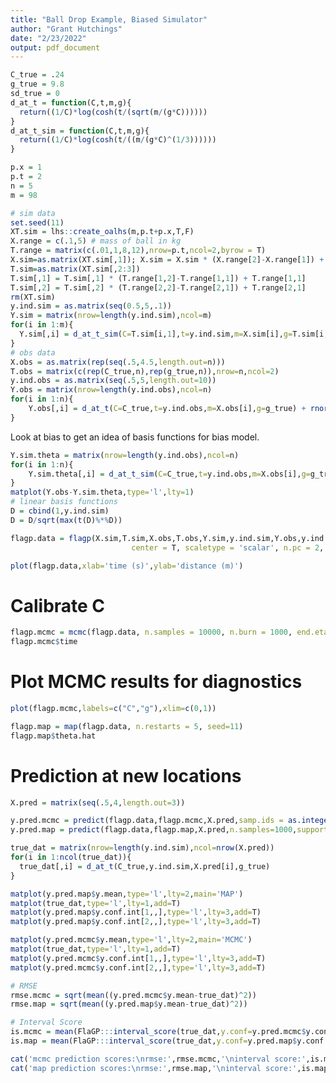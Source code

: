 ```yaml
---
title: "Ball Drop Example, Biased Simulator"
author: "Grant Hutchings"
date: "2/23/2022"
output: pdf_document
---
```


```r
C_true = .24
g_true = 9.8
sd_true = 0
d_at_t = function(C,t,m,g){
  return((1/C)*log(cosh(t/(sqrt(m/(g*C))))))
}
d_at_t_sim = function(C,t,m,g){
  return((1/C)*log(cosh(t/((m/(g*C)^(1/3))))))
}

p.x = 1
p.t = 2
n = 5
m = 98

# sim data
set.seed(11)
XT.sim = lhs::create_oalhs(m,p.t+p.x,T,F)
X.range = c(.1,5) # mass of ball in kg
T.range = matrix(c(.01,1,8,12),nrow=p.t,ncol=2,byrow = T)
X.sim=as.matrix(XT.sim[,1]); X.sim = X.sim * (X.range[2]-X.range[1]) + X.range[1]
T.sim=as.matrix(XT.sim[,2:3])
T.sim[,1] = T.sim[,1] * (T.range[1,2]-T.range[1,1]) + T.range[1,1]
T.sim[,2] = T.sim[,2] * (T.range[2,2]-T.range[2,1]) + T.range[2,1]
rm(XT.sim)
y.ind.sim = as.matrix(seq(0.5,5,.1))
Y.sim = matrix(nrow=length(y.ind.sim),ncol=m)
for(i in 1:m){
  Y.sim[,i] = d_at_t_sim(C=T.sim[i,1],t=y.ind.sim,m=X.sim[i],g=T.sim[i,2])
}
# obs data
X.obs = as.matrix(rep(seq(.5,4.5,length.out=n)))
T.obs = matrix(c(rep(C_true,n),rep(g_true,n)),nrow=n,ncol=2)
y.ind.obs = as.matrix(seq(.5,5,length.out=10))
Y.obs = matrix(nrow=length(y.ind.obs),ncol=n)
for(i in 1:n){
    Y.obs[,i] = d_at_t(C=C_true,t=y.ind.obs,m=X.obs[i],g=g_true) + rnorm(length(y.ind.obs),0,sd_true)
}
```

Look at bias to get an idea of basis functions for bias model. 
```r
Y.sim.theta = matrix(nrow=length(y.ind.obs),ncol=n)
for(i in 1:n){
    Y.sim.theta[,i] = d_at_t_sim(C=C_true,t=y.ind.obs,m=X.obs[i],g=g_true)
}
matplot(Y.obs-Y.sim.theta,type='l',lty=1)
# linear basis functions
D = cbind(1,y.ind.sim)
D = D/sqrt(max(t(D)%*%D))
```

```r
flagp.data = flagp(X.sim,T.sim,X.obs,T.obs,Y.sim,y.ind.sim,Y.obs,y.ind.obs,
                           center = T, scaletype = 'scalar', n.pc = 2, verbose = T,bias = T, D = D)
```

```r
plot(flagp.data,xlab='time (s)',ylab='distance (m)')
```

# Calibrate C

```r
flagp.mcmc = mcmc(flagp.data, n.samples = 10000, n.burn = 1000, end.eta = 50, theta.prior = 'unif')
flagp.mcmc$time
```

# Plot MCMC results for diagnostics
```r
plot(flagp.mcmc,labels=c("C","g"),xlim=c(0,1))
```

```r
flagp.map = map(flagp.data, n.restarts = 5, seed=11)
flagp.map$theta.hat
```

# Prediction at new locations

```r
X.pred = matrix(seq(.5,4,length.out=3))

y.pred.mcmc = predict(flagp.data,flagp.mcmc,X.pred,samp.ids = as.integer(seq(1,9000,length.out=1000)),support = 'sim',end.eta = 50)
y.pred.map = predict(flagp.data,flagp.map,X.pred,n.samples=1000,support="sim", end.eta = 50)

```

```r
true_dat = matrix(nrow=length(y.ind.sim),ncol=nrow(X.pred))
for(i in 1:ncol(true_dat)){
  true_dat[,i] = d_at_t(C_true,y.ind.sim,X.pred[i],g_true)
}

matplot(y.pred.map$y.mean,type='l',lty=2,main='MAP')
matplot(true_dat,type='l',lty=1,add=T)
matplot(y.pred.map$y.conf.int[1,,],type='l',lty=3,add=T)
matplot(y.pred.map$y.conf.int[2,,],type='l',lty=3,add=T)

matplot(y.pred.mcmc$y.mean,type='l',lty=2,main='MCMC')
matplot(true_dat,type='l',lty=1,add=T)
matplot(y.pred.mcmc$y.conf.int[1,,],type='l',lty=3,add=T)
matplot(y.pred.mcmc$y.conf.int[2,,],type='l',lty=3,add=T)

# RMSE
rmse.mcmc = sqrt(mean((y.pred.mcmc$y.mean-true_dat)^2))
rmse.map = sqrt(mean((y.pred.map$y.mean-true_dat)^2))

# Interval Score
is.mcmc = mean(FlaGP:::interval_score(true_dat,y.conf=y.pred.mcmc$y.conf.int))
is.map = mean(FlaGP:::interval_score(true_dat,y.conf=y.pred.map$y.conf.int))

cat('mcmc prediction scores:\nrmse:',rmse.mcmc,'\ninterval score:',is.mcmc,'\n')
cat('map prediction scores:\nrmse:',rmse.map,'\ninterval score:',is.map,'\n')
```
